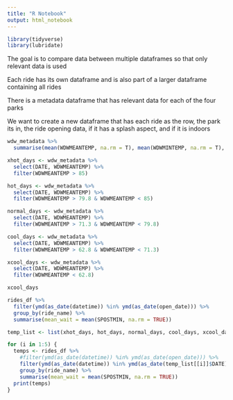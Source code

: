 ```yaml
---
title: "R Notebook"
output: html_notebook
---
```


```r
library(tidyverse)
library(lubridate)
```

The goal is to compare data between multiple dataframes so that only relevant data is used

Each ride has its own dataframe and is also part of a larger dataframe containing all rides

There is a metadata dataframe that has relevant data for each of the four parks

We want to create a new dataframe that has each ride as the row, the park its in, the ride opening data, if it has a splash aspect, and if it is indoors

```r
wdw_metadata %>%
  summarise(mean(WDWMEANTEMP, na.rm = T), mean(WDWMINTEMP, na.rm = T), mean(WDWMAXTEMP, na.rm = T))
```


```r
xhot_days <- wdw_metadata %>%
  select(DATE, WDWMEANTEMP) %>%
  filter(WDWMEANTEMP > 85)

hot_days <- wdw_metadata %>%
  select(DATE, WDWMEANTEMP) %>%
  filter(WDWMEANTEMP > 79.8 & WDWMEANTEMP < 85)

normal_days <- wdw_metadata %>%
  select(DATE, WDWMEANTEMP) %>%
  filter(WDWMEANTEMP > 71.3 & WDWMEANTEMP < 79.8)

cool_days <- wdw_metadata %>%
  select(DATE, WDWMEANTEMP) %>%
  filter(WDWMEANTEMP > 62.8 & WDWMEANTEMP < 71.3)

xcool_days <- wdw_metadata %>%
  select(DATE, WDWMEANTEMP) %>%
  filter(WDWMEANTEMP < 62.8)

xcool_days
```


```r
rides_df %>%
  filter(ymd(as_date(datetime)) %in% ymd(as_date(open_date))) %>%
  group_by(ride_name) %>%
  summarise(mean_wait = mean(SPOSTMIN, na.rm = TRUE))
```


```r
temp_list <- list(xhot_days, hot_days, normal_days, cool_days, xcool_days)

for (i in 1:5) {
  temps <- rides_df %>%
    #filter(ymd(as_date(datetime)) %in% ymd(as_date(open_date))) %>%
    filter(ymd(as_date(datetime)) %in% ymd(as_date(temp_list[[i]]$DATE))) %>%
    group_by(ride_name) %>%
    summarise(mean_wait = mean(SPOSTMIN, na.rm = TRUE))
  print(temps)
}
```

